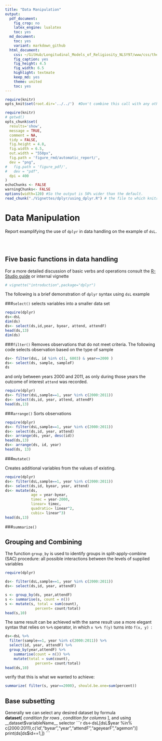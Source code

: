 ```yaml
---
title: "Data Manipulation"
output:
  pdf_document:
    fig_crop: no
    latex_engine: lualatex
    toc: yes
  md_document:
    toc: yes
    variant: markdown_github
  html_document:
    css: ~/GitHub/Longitudinal_Models_of_Religiosity_NLSY97/www/css/thesis.css
    fig_caption: yes
    fig_height: 4.5
    fig_width: 6.5
    highlight: textmate
    keep_md: yes
    theme: united
    toc: yes
---
```


<!--  Set the working directory to the repository's base directory; this assumes the report is nested inside of only one directory.-->
```r
require(knitr)
opts_knit$set(root.dir='../../')  #Don't combine this call with any other chunk -especially one that uses file paths.

```

```r
require(knitr)
# getwd()
opts_chunk$set(
  results='show', 
  message = TRUE,
  comment = NA, 
  tidy = FALSE,
  fig.height = 4.8, 
  fig.width = 6.5, 
  out.width = "550px",
  fig.path = 'figure_rmd/automatic_report/',     
  dev = "png",
#   fig.path = 'figure_pdf/',     
#   dev = "pdf",
  dpi = 400
)
echoChunks <- FALSE
warningChunks<- FALSE
options(width=120) #So the output is 50% wider than the default.
read_chunk("./Vignettes/dplyr/using_dplyr.R") # the file to which knitr calls for the chunks
```

Data Manipulation
==============
Report examplifying the use of <code>dplyr</code> in data handling on the example of <code>dsL</code>.

<!-- Run this three chunks to get to the starting point -->
```r
```

```r
```

```r
```

## Five basic functions in data handling

For a more detailed discussion of basic verbs and operations consult the [R-Studio guide][1] or internal vignette
```r
# vignette("introduction",package="dplyr")
```

The following is a brief demonstration of <code>dplyr</code> syntax using <code>dsL</code> example  

###<code>select()</code> 
selects variables into a smaller data set
```r
require(dplyr)
ds<-dsL
dim(ds)
ds<- select(ds,id,year, byear, attend, attendF)
head(ds,13)
dim(ds)
```

###<code>filter()</code> 
Removes observations that do not meet criteria. The following code selects observation based on the type of sample    

```r
ds<- filter(dsL, id %in% c(1, 6803) & year==2000 )
ds<- select(ds, sample, sampleF)
ds
```
and only between years 2000 and 2011, as only during those years the outcome of interest <code>attend</code> was recorded. 
```r
require(dplyr)
ds<- filter(dsL,sample==1, year %in% c(2000:2011))
ds<- select(ds,id, year, attend, attendF)
head(ds,13)
```


###<code>arrange()</code> 
Sorts observations
```r
require(dplyr)
ds<- filter(dsL,sample==1, year %in% c(2000:2011))
ds<- select(ds,id, year, attend)
ds<- arrange(ds, year, desc(id))
head(ds,13)
ds<- arrange(ds, id, year)
head(ds, 13)
```


###<code>mutate()</code> 

Creates additional variables from the values of existing.
```r
require(dplyr)
ds<- filter(dsL,sample==1, year %in% c(2000:2011))
ds<- select(ds,id, byear, year, attend)
ds<- mutate(ds, 
            age = year-byear, 
            timec = year-2000,
            linear= timec,
            quadratic= linear^2,
            cubic= linear^3)
head(ds,13)
```

###<code>summarize()</code> 

## Grouping and Combining 
The function <code>group_by</code> is used to identify groups in split-apply-combine (SAC) procedure: all possible interactions between the levels of supplied variables
```r
require(dplyr)

ds<- filter(dsL,sample==1, year %in% c(2000:2011))
ds<- select(ds,id, year, attendF)

s <- group_by(ds, year,attendF)
s <- summarise(s, count = n())
s <- mutate(s, total = sum(count),
              percent= count/total)
head(s,10)

```

The same result can be achieved with the same result use a more elegant syntax that relies on <code>%>%</code> operator, in which <code>x %>% f(y)</code> turns into <code>f(x, y) </code>:
```r

ds<-dsL %>%
  filter(sample==1, year %in% c(2000:2011)) %>%
  select(id, year, attendF) %>%
  group_by(year,attendF) %>%
    summarise(count = n()) %>%
    mutate(total = sum(count),
              percent= count/total)  
head(ds,10)    
```

verify that this is what we wanted to achieve:
```r
summarize( filter(s, year==2000), should.be.one=sum(percent))
```


## Base subsetting
Generally we can select any desired dataset by formula  
**dataset**[  _condition for rows_  ,  _condition for columns_  ], and using __dataset$variableName__ selector
```r
ds<-dsL[dsL$year %in% c(2000:2011),c('id',"byear","year","attendF","ageyearF","agemon")]
print(ds[ds$id==1,]) 
```

[1]:http://blog.rstudio.org/2014/01/17/introducing-dplyr/
